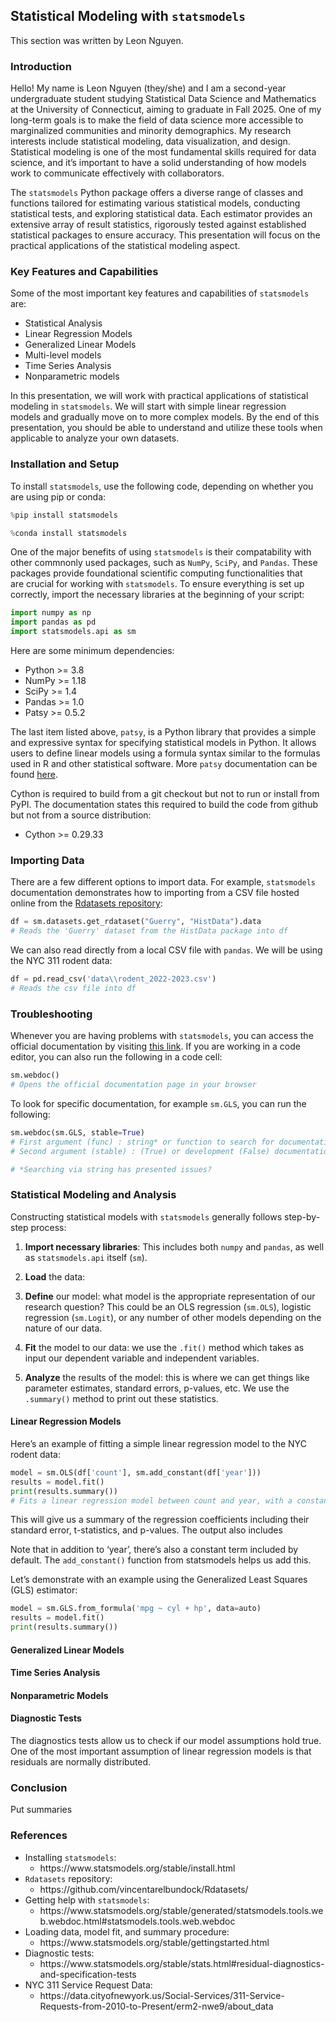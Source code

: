 ## Statistical Modeling with `statsmodels`

This section was written by Leon Nguyen.

### Introduction

Hello! My name is Leon Nguyen (they/she) and I am a second-year undergraduate 
student studying Statistical Data Science and Mathematics at the University 
of Connecticut, aiming to graduate in Fall 2025. One of my long-term goals is to 
make the field of data science more accessible to marginalized communities and 
minority demographics. My research interests include statistical modeling, 
data visualization, and design. Statistical modeling is one of the most 
fundamental skills required for data science, and it's important to have a solid 
understanding of how models work to communicate effectively with collaborators. 

The `statsmodels` Python package offers a diverse range of classes and functions 
tailored for estimating various statistical models, conducting statistical tests, 
and exploring statistical data. Each estimator provides an extensive array of 
result statistics, rigorously tested against established statistical packages to 
ensure accuracy. This presentation will focus on the practical applications of the 
statistical modeling aspect.

### Key Features and Capabilities

Some of the most important key features and capabilities of `statsmodels` are:

+ Statistical Analysis
+ Linear Regression Models
+ Generalized Linear Models
+ Multi-level models 
+ Time Series Analysis
+ Nonparametric models

In this presentation, we will work with practical applications of statistical 
modeling in `statsmodels`. We will start with simple linear regression  
models and gradually move on to more complex models. By the end of this  
presentation, you should be able to understand and utilize these tools when 
applicable to analyze your own datasets. 

### Installation and Setup

To install `statsmodels`, use the following code, depending on whether you are 
using pip or conda: 
```python
%pip install statsmodels
```

```python
%conda install statsmodels
```

One of the major benefits of using `statsmodels` is their compatability with 
other commnonly used packages, such as `NumPy`, `SciPy`, and `Pandas`. 
These packages provide foundational scientific computing functionalities that  
are crucial for working with `statsmodels`. To ensure everything is set up  
correctly, import the necessary libraries at the beginning of your script:

```python
import numpy as np
import pandas as pd
import statsmodels.api as sm
```

Here are some minimum dependencies:

+ Python >= 3.8
+ NumPy >= 1.18
+ SciPy >= 1.4
+ Pandas >= 1.0
+ Patsy >= 0.5.2

The last item listed above, `patsy`, is a Python library that provides a simple 
and expressive syntax for specifying statistical models in Python. It allows 
users to define linear models using a formula syntax similar to the formulas 
used in R and other statistical software. More `patsy` documentation can be 
found [here](https://patsy.readthedocs.io/en/latest/).

Cython is required to build from a git checkout but not to run or install from 
PyPI. The documentation states this required to build the code from github but 
not from a source distribution:

+ Cython >= 0.29.33 

### Importing Data

There are a few different options to import data. For example, `statsmodels` 
documentation demonstrates how to importing from a CSV file hosted online from 
the [Rdatasets repository](https://github.com/vincentarelbundock/Rdatasets/):

```python
df = sm.datasets.get_rdataset("Guerry", "HistData").data
# Reads the 'Guerry' dataset from the HistData package into df
```

We can also read directly from a local CSV file with `pandas`. We will be using 
the NYC 311 rodent data:
```python
df = pd.read_csv('data\\rodent_2022-2023.csv')
# Reads the csv file into df
```

### Troubleshooting

Whenever you are having problems with `statsmodels`, you can access the  
official documentation by visiting [this link](https://www.statsmodels.org/stable/index.html). If you are working in a code editor, you can also run the following in a code cell:
```python
sm.webdoc() 
# Opens the official documentation page in your browser
```

To look for specific documentation, for example `sm.GLS`, you can run the following:
```python
sm.webdoc(sm.GLS, stable=True)
# First argument (func) : string* or function to search for documentation 
# Second argument (stable) : (True) or development (False) documentation, default is stable

# *Searching via string has presented issues?
```

### Statistical Modeling and Analysis

Constructing statistical models with `statsmodels` generally follows step-by-step 
process: 

1. **Import necessary libraries**: This includes both `numpy` and `pandas`, as well  
as `statsmodels.api` itself (`sm`).

1. **Load** the data: 

1. **Define** our model: what model is the appropriate representation of our 
   research question? This could be an OLS regression (`sm.OLS`), logistic 
   regression (`sm.Logit`), or any number of other models depending on the 
   nature of our data.
   
1. **Fit** the model to our data: we use the `.fit()` method which takes as input 
   our dependent variable and independent variables.
   
1. **Analyze** the results of the model: this is where we can get things like 
   parameter estimates, standard errors, p-values, etc. We use the 
   `.summary()` method to print out these statistics.

#### Linear Regression Models

Here's an example of fitting a simple linear regression model to the NYC rodent data:



```python
model = sm.OLS(df['count'], sm.add_constant(df['year']))
results = model.fit()
print(results.summary())
# Fits a linear regression model between count and year, with a constant term
```

This will give us a summary of the regression coefficients including their standard error, t-statistics, and p-values. The output also includes

Note that in addition to 'year', there's also a constant term included by           
default. The `add_constant()` function from statsmodels helps us add this. 

Let's demonstrate with an example using the Generalized Least Squares (GLS)      estimator:
```python
model = sm.GLS.from_formula('mpg ~ cyl + hp', data=auto)
results = model.fit()
print(results.summary())
```

#### Generalized Linear Models

#### Time Series Analysis

#### Nonparametric Models

#### Diagnostic Tests

The diagnostics tests allow us to check if our model assumptions hold true. One 
of the most important assumption of linear regression models is that residuals 
are normally distributed.


### Conclusion

Put summaries

### References

* Installing `statsmodels`:
    + https://www.statsmodels.org/stable/install.html

* `Rdatasets` repository:
    + https://github.com/vincentarelbundock/Rdatasets/

* Getting help with `statsmodels`:
    + https://www.statsmodels.org/stable/generated/statsmodels.tools.web.webdoc.html#statsmodels.tools.web.webdoc

* Loading data, model fit, and summary procedure:
    + https://www.statsmodels.org/stable/gettingstarted.html

* Diagnostic tests:
    + https://www.statsmodels.org/stable/stats.html#residual-diagnostics-and-specification-tests

* NYC 311 Service Request Data:
    + https://data.cityofnewyork.us/Social-Services/311-Service-Requests-from-2010-to-Present/erm2-nwe9/about_data

